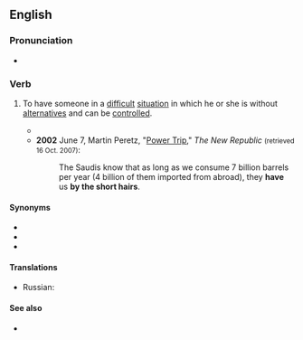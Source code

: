 ==English==

===Pronunciation===
* {{audio|en|en-au-have someone by the short hairs.ogg|Audio (AU)}}

===Verb===
{{en-verb|has someone by the short hairs|having someone by the short hairs|had someone by the short hairs|head=[[have]] [[someone]] [[by]] [[the]] [[short hairs]]}}

# {{lb|en|idiomatic}} To have someone in a [[difficult]] [[situation]] in which he or she is without [[alternatives]] and can be [[control]]led.
#* {{RQ:Wodehouse Offing|chapter=XIX|passage=Beginning with a curt “Listen, Buster,” she proceeded to sketch out with admirable clearness the salient points in the situation as she envisaged it, and judging from the loud buzzing noises that came over the wire, clearly audible to me though now standing in the background, it was evident that the nub was not escaping him. They were the buzzing noises of a man slowly coming to the realization that a woman's hand '''had got him by the short hairs'''.}}
#* '''2002''' June 7, Martin Peretz, "[http://www.tnr.com/doc.mhtml?i=20020617&s=diarist061702 Power Trip]," ''The New Republic'' <small>(retrieved 16 Oct. 2007)</small>:
#*: The Saudis know that as long as we consume 7 billion barrels per year (4 billion of them imported from abroad), they '''have''' us '''by the short hairs'''.

====Synonyms====
* {{l|en|have someone by the balls}}
* {{l|en|have someone by the short and curlies}}
* {{l|en|have someone over a barrel}}

====Translations====
{{trans-top|have someone in a difficult situation}}
* Russian: {{t|ru|держа́ть на коротком поводке}}
{{trans-mid}}
{{trans-bottom}}

====See also====
* {{l|en|have the world by the tail}}